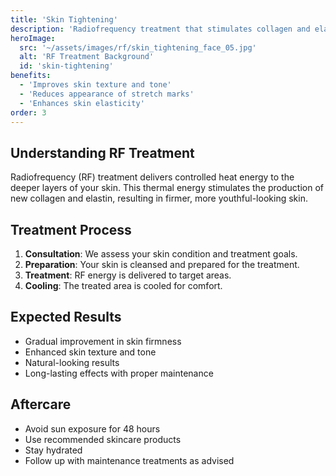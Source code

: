 ```yaml
---
title: 'Skin Tightening'
description: 'Radiofrequency treatment that stimulates collagen and elastin production for firmer, more youthful skin.'
heroImage:
  src: '~/assets/images/rf/skin_tightening_face_05.jpg'
  alt: 'RF Treatment Background'
  id: 'skin-tightening'
benefits:
  - 'Improves skin texture and tone'
  - 'Reduces appearance of stretch marks'
  - 'Enhances skin elasticity'
order: 3
---
```


## Understanding RF Treatment

Radiofrequency (RF) treatment delivers controlled heat energy to the deeper layers of your skin. This thermal energy stimulates the production of new collagen and elastin, resulting in firmer, more youthful-looking skin.

## Treatment Process

1. **Consultation**: We assess your skin condition and treatment goals.
2. **Preparation**: Your skin is cleansed and prepared for the treatment.
3. **Treatment**: RF energy is delivered to target areas.
4. **Cooling**: The treated area is cooled for comfort.

## Expected Results

- Gradual improvement in skin firmness
- Enhanced skin texture and tone
- Natural-looking results
- Long-lasting effects with proper maintenance

## Aftercare

- Avoid sun exposure for 48 hours
- Use recommended skincare products
- Stay hydrated
- Follow up with maintenance treatments as advised
